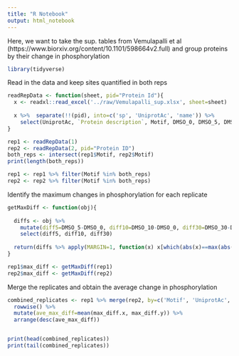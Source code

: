 ```yaml
---
title: "R Notebook"
output: html_notebook
---
```



Here, we want to take the sup. tables from Vemulapalli et al (https://www.biorxiv.org/content/10.1101/598664v2.full) and group proteins by their change in phosphorylation
```r
library(tidyverse)
```

Read in the data and keep sites quantified in both reps
```r

readRepData <- function(sheet, pid="Protein Id"){
  x <- readxl::read_excel('../raw/Vemulapalli_sup.xlsx', sheet=sheet)
  
  x %>%  separate(!!(pid), into=c('sp', 'UniprotAc', 'name')) %>%
    select(UniprotAc, `Protein description`, Motif, DMSO_0, DMSO_5, DMSO_10, DMSO_30)
}

rep1 <- readRepData(1)
rep2 <- readRepData(2, pid="Protein ID")
both_reps <- intersect(rep1$Motif, rep2$Motif)
print(length(both_reps))

rep1 <- rep1 %>% filter(Motif %in% both_reps)
rep2 <- rep2 %>% filter(Motif %in% both_reps)

```

Identify the maximum changes in phosphorylation for each replicate
```r

getMaxDiff <- function(obj){
  
  diffs <- obj %>%
    mutate(diff5=DMSO_5-DMSO_0, diff10=DMSO_10-DMSO_0, diff30=DMSO_30-DMSO_0) %>%
    select(diff5, diff10, diff30)
  
  return(diffs %>% apply(MARGIN=1, function(x) x[which(abs(x)==max(abs(x)))]))
}

rep1$max_diff <- getMaxDiff(rep1)
rep2$max_diff <- getMaxDiff(rep2)
```

Merge the replicates and obtain the average change in phosphorylation
```r
combined_replicates <- rep1 %>% merge(rep2, by=c('Motif', 'UniprotAc', 'Protein description')) %>%
  rowwise() %>%
  mutate(ave_max_diff=mean(max_diff.x, max_diff.y)) %>%
  arrange(desc(ave_max_diff))


print(head(combined_replicates))
print(tail(combined_replicates))

```

